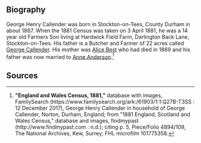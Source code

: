 == Biography ==
George Henry Callender was born in Stockton-on-Tees, County Durham in about 1867.  When the 1881 Census was taken on 3 April 1881, he was a 14 year old Farmers Son living at Hardwick Field Farm, Darlington Back Lane, Stockton-on-Tees.  His father is a Butcher and Farmer of 22 acres called [[Callender-692|George Callender]].  His mother was [[Best-7946|Alice Best]] who had died in 1869 and his father was now married to [[Anderson-83115|Anne Anderson]].<ref>
'''"England and Wales Census, 1881,"''' database with images, FamilySearch (https://www.familysearch.org/ark:/61903/1:1:Q27B-T3SS : 12 December 2017),
George Henry Callender in household of George Callender, Norton, Durham, England; from "1881 England, Scotland and Wales Census," database and images, findmypast (http://www.findmypast.com : n.d.);
citing p. 5, Piece/Folio 4894/109, The National Archives, Kew, Surrey; FHL microfilm 101775358.
</ref> 

== Sources ==
<references />
